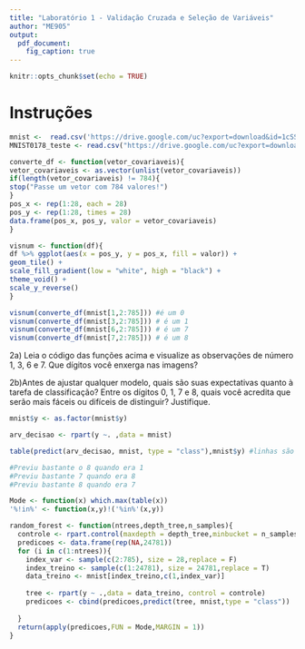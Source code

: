 ---
title: "Laboratório 1 - Validação Cruzada e Seleção de Variáveis"
author: "ME905"
output: 
  pdf_document:
    fig_caption: true
---

```{r setup, include=FALSE}
knitr::opts_chunk$set(echo = TRUE)
```

# Instruções

```{r 1-Leitura de dados}
mnist <-  read.csv('https://drive.google.com/uc?export=download&id=1cSS5BeD6NFVlzcoALicJRSt-xo-VusDj')
MNIST0178_teste <- read.csv("https://drive.google.com/uc?export=download&id=1BMq6RoV07BuNptozj86H3afLR-D2nsE3")
```

```{r 2 Visualização de Dígitos}

converte_df <- function(vetor_covariaveis){
vetor_covariaveis <- as.vector(unlist(vetor_covariaveis))
if(length(vetor_covariaveis) != 784){
stop("Passe um vetor com 784 valores!")
}
pos_x <- rep(1:28, each = 28)
pos_y <- rep(1:28, times = 28)
data.frame(pos_x, pos_y, valor = vetor_covariaveis)
}

visnum <- function(df){
df %>% ggplot(aes(x = pos_y, y = pos_x, fill = valor)) +
geom_tile() +
scale_fill_gradient(low = "white", high = "black") +
theme_void() +
scale_y_reverse()
}

visnum(converte_df(mnist[1,2:785])) #é um 0
visnum(converte_df(mnist[3,2:785])) # é um 1
visnum(converte_df(mnist[6,2:785])) # é um 7
visnum(converte_df(mnist[7,2:785])) # é um 8
```

2a) Leia o código das funções acima e visualize as observações de número 1, 3, 6 e 7.
Que dígitos você enxerga nas imagens?

2b)Antes de ajustar qualquer modelo, quais são suas expectativas quanto à tarefa de classificação?
Entre os dígitos 0, 1, 7 e 8, quais você acredita que serão mais fáceis ou difíceis de distinguir? Justifique.

```{r 3 Árvore de Classificação com rpart}
mnist$y <- as.factor(mnist$y)

arv_decisao <- rpart(y ~. ,data = mnist)

table(predict(arv_decisao, mnist, type = "class"),mnist$y) #linhas são predições

#Previu bastante o 8 quando era 1
#Previu bastante 7 quando era 8
#Previu bastante 8 quando era 7
```

```{r 4}
Mode <- function(x) which.max(table(x))
'%!in%' <- function(x,y)!('%in%'(x,y))

random_forest <- function(ntrees,depth_tree,n_samples){
  controle <- rpart.control(maxdepth = depth_tree,minbucket = n_samples)
  predicoes <- data.frame(rep(NA,24781))
  for (i in c(1:ntrees)){
    index_var <- sample(c(2:785), size = 28,replace = F)
    index_treino <- sample(c(1:24781), size = 24781,replace = T)
    data_treino <- mnist[index_treino,c(1,index_var)]
    
    tree <- rpart(y ~ .,data = data_treino, control = controle)
    predicoes <- cbind(predicoes,predict(tree, mnist,type = "class"))
    
  }
  return(apply(predicoes,FUN = Mode,MARGIN = 1))
}


```

